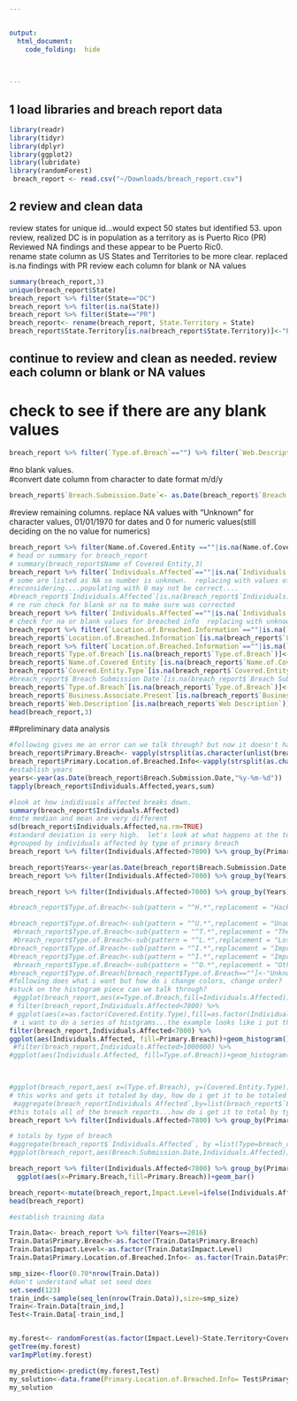 ```yaml
---


output:
  html_document:
    code_folding:  hide
    
    

---
```



## 1 load libraries and breach report data

```r
library(readr)
library(tidyr)
library(dplyr)
library(ggplot2)
library(lubridate)
library(randomForest)
 breach_report <- read.csv("~/Downloads/breach_report.csv")

```
## 2 review and clean data
review states for unique id...would expect 50 states but identified 53.  upon review, realized DC is in population as a territory as is Puerto Rico (PR)  Reviewed NA findings and these appear to be Puerto Ric0.  
rename state column as US States and Territories to be more clear.  replaced is.na findings with PR
review each column for blank or NA values

```r

summary(breach_report,3)
unique(breach_report$State)
breach_report %>% filter(State=="DC")
breach_report %>% filter(is.na(State))
breach_report %>% filter(State=="PR")
breach_report<- rename(breach_report, State.Territory = State)
breach_report$State.Territory[is.na(breach_report$State.Territory)]<-"PR"
```
## continue to review and clean as needed.  review each column or blank or NA values
# check to see if there are any blank values 
```r
breach_report %>% filter(`Type.of.Breach`=="") %>% filter(`Web.Description`=="") %>% filter(`Name.of.Covered.Entity`=="") %>% filter(`Individuals.Affected`=="") %>% filter(`Location.of.Breached.Information`=="") %>% filter(`Breach.Submission.Date`=="") %>% filter(`Business.Associate.Present`=="") %>% filter(`Covered.Entity.Type`=="") %>% filter(`Covered.Entity.Type`=="") 
```
#no blank values.  
#convert date column from character to date format m/d/y
```r
breach_report$`Breach.Submission.Date`<- as.Date(breach_report$`Breach.Submission.Date`,"%m/%d/%Y")
```
#review remaining columns.  replace NA values with "Unknown" for character values, 01/01/1970 for dates and 0 for numeric values(still deciding on the no value for numerics)
```r
breach_report %>% filter(Name.of.Covered.Entity ==""|is.na(Name.of.Covered.Entity))
# head or summary for breach_report
# summary(breach_report$Name of Covered Entity,3)
breach_report %>% filter(`Individuals.Affected`==""|is.na(`Individuals.Affected`))
# some are listed as NA so number is unknown.  replacing with values of 0
#reconsidering....populating with 0 may not be correct....
#breach_report$`Individuals.Affected`[is.na(breach_report$`Individuals.Affected`)]<-0
# re run check for blank or na to make sure was corrected
breach_report %>% filter(`Individuals.Affected`==""|is.na(`Individuals.Affected`))
# check for na or blank values for breached info  replacing with unknown
breach_report %>% filter(`Location.of.Breached.Information`==""|is.na(`Location.of.Breached.Information`))
breach_report$`Location.of.Breached.Information`[is.na(breach_report$`Location.of.Breached Information`)]<-"unknown"
breach_report %>% filter(`Location.of.Breached.Information`==""|is.na(`Location.of.Breached.Information`))
breach_report$`Type.of.Breach`[is.na(breach_report$`Type.of.Breach`)]<-"Unknown"
breach_report$`Name.of.Covered Entity`[is.na(breach_report$`Name.of.Covered.Entity`)]<-"Unknown"
breach_report$`Covered.Entity.Type`[is.na(breach_report$`Covered.Entity.Type`)]<-"Unknown"
#breach_report$`Breach Submission Date`[is.na(breach_report$`Breach Submission Date`)]<- "01/01/1070"
breach_report$`Type.of.Breach`[is.na(breach_report$`Type.of.Breach`)]<-"Unknown"
breach_report$`Business.Associate.Present`[is.na(breach_report$`Business Associate Present`)]<-"Unknown"
breach_report$`Web.Description`[is.na(breach_report$`Web Description`)]<-"Unknown"
head(breach_report,3)

```
##preliminary data analysis
```r
#following gives me an error can we talk through? but now it doesn't haha
breach_report$Primary.Breach<- vapply(strsplit(as.character(unlist(breach_report$Type.of.Breach)),",",fixed = TRUE),"[","",1)
breach_report$Primary.Location.of.Breached.Info<-vapply(strsplit(as.character(unlist(breach_report$Location.of.Breached.Information)),",",fixed = TRUE),"[","",1)
#establish years 
years<-year(as.Date(breach_report$Breach.Submission.Date,"%y-%m-%d"))
tapply(breach_report$Individuals.Affected,years,sum)

#look at how indidivuals affected breaks down.
summary(breach_report$Individuals.Affected)
#note median and mean are very different
sd(breach_report$Individuals.Affected,na.rm=TRUE)
#standard deviation is very high.  let's look at what happens at the top/catastrophic end with; Individuals Affected greater than than 7800 individuals at an incidient
#grouped by individuals affected by type of primary breach
breach_report %>% filter(Individuals.Affected>7800) %>% group_by(Primary.Breach) %>% summarise(n_dist=n_distinct(Primary.Breach),totals=sum(Individuals.Affected))

breach_report$Years<-year(as.Date(breach_report$Breach.Submission.Date,"%y-%m-%d"))
breach_report %>% filter(Individuals.Affected>7800) %>% group_by(Years) %>% summarise(n_dist=n_distinct(Primary.Breach),totals=sum(Individuals.Affected))

breach_report %>% filter(Individuals.Affected>7800) %>% group_by(Years) %>% group_by(Primary.Breach) %>%  summarise(n_dist=n_distinct(Primary.Breach),totals=sum(Individuals.Affected))

#breach_report$Type.of.Breach<-sub(pattern = "^H.*",replacement = "Hacking/IT Incident" ,x=breach_report$Type.of.Breach)

#breach_report$Type.of.Breach<-sub(pattern = "^U.*",replacement = "Unauthorized Access/Disclosure", x=breach_report$Type.of.Breach)
 #breach_report$Type.of.Breach<-sub(pattern = "^T.*",replacement = "Theft",x=breach_report$Type.of.Breach)
 #breach_report$Type.of.Breach<-sub(pattern = "^L.*",replacement = "Loss",x=breach_report$Type.of.Breach)
#breach_report$Type.of.Breach<-sub(pattern = "^I.*",replacement = "Improper Use/Disposal",x=breach_report$Type.of.Breach)
#breach_report$Type.of.Breach<-sub(pattern = "^I.*",replacement = "Improper Disposal",x=breach_report$Type.of.Breach)
 #breach_report$Type.of.Breach<-sub(pattern = "^O.*",replacement = "Other",x=breach_report$Type.of.Breach)
#breach_report$Type.of.Breach[breach_report$Type.of.Breach==""]<-"Unknown"
#following does what i want but how do i change colors, change order?
#stuck on the histogram piece can we talk through?
 #ggplot(breach_report,aes(x=Type.of.Breach,fill=Individuals.Affected))+geom_bar()
# filter(breach_report,Individuals.Affected<7800) %>% 
# ggplot(aes(x=as.factor(Covered.Entity.Type),fill=as.factor(Individuals.Affected))+geom_bar()
 # i want to do a series of histgrams...the example looks like i put the categorical variable on x but that gives me an error (and doesn't seem right for this)
filter(breach_report,Individuals.Affected<7800) %>% 
ggplot(aes(Individuals.Affected, fill=Primary.Breach))+geom_histogram()
 #filter(breach_report,Individuals.Affected>1000000) %>% 
#ggplot(aes(Individuals.Affected, fill=Type.of.Breach))+geom_histogram()

 

#ggplot(breach_report,aes( x=(Type.of.Breach), y=(Covered.Entity.Type)))+geom_point()
# this works and gets it totaled by day, how do i get it to be totaled by year?
 #aggregate(breach_reportIndividuals Affected`,by=list(breach_report$`Breach Submission Date`),sum)
#this totals all of the breach reports...how do i get it to total by type of breach?
breach_report %>% filter(Individuals.Affected>7800) %>% group_by(Primary.Breach) %>% summarise(n_dist=n_distinct(Primary.Breach),totals=sum(Individuals.Affected))

# totals by type of breach
#aggregate(breach_report$`Individuals.Affected`, by =list(Type=breach_report$`Type.of.Breach`),FUN=sum)
#ggplot(breach_report,aes(Breach.Submission.Date,Individuals.Affected))+geom_line()+scale_x_date(format = #"%y-%m-%d")+xlab("")+ylab("Individuals Affected")

breach_report %>% filter(Individuals.Affected<7800) %>% group_by(Primary.Breach) %>% #summarise( totals=sum(Individuals.Affected)) %>%  
  ggplot(aes(x=Primary.Breach,fill=Primary.Breach))+geom_bar()

breach_report<-mutate(breach_report,Impact.Level=ifelse(Individuals.Affected<3000,"Low Impact","High.Impact"))
head(breach_report)


```
```r
#establish training data

Train.Data<- breach_report %>% filter(Years==2016)
Train.Data$Primary.Breach<-as.factor(Train.Data$Primary.Breach)
Train.Data$Impact.Level<-as.factor(Train.Data$Impact.Level)
Train.Data$Primary.Location.of.Breached.Info<- as.factor(Train.Data$Primary.Location.of.Breached.Info)

smp_size<-floor(0.70*nrow(Train.Data))
#don't understand what set seed does
set.seed(123)
train_ind<-sample(seq_len(nrow(Train.Data)),size=smp_size)
Train<-Train.Data[train_ind,]
Test<-Train.Data[-train_ind,]


my.forest<- randomForest(as.factor(Impact.Level)~State.Territory+Covered.Entity.Type+Breach.Submission.Date+Business.Associate.Present+Primary.Breach+Primary.Location.of.Breached.Info,data=Train,importance=TRUE,ntree=1000)
getTree(my.forest)
varImpPlot(my.forest)

my_prediction<-predict(my.forest,Test)
my_solution<-data.frame(Primary.Location.of.Breached.Info= Test$Primary.Location.of.Breached.Info, Impact.Level=my_prediction)
my_solution

```






